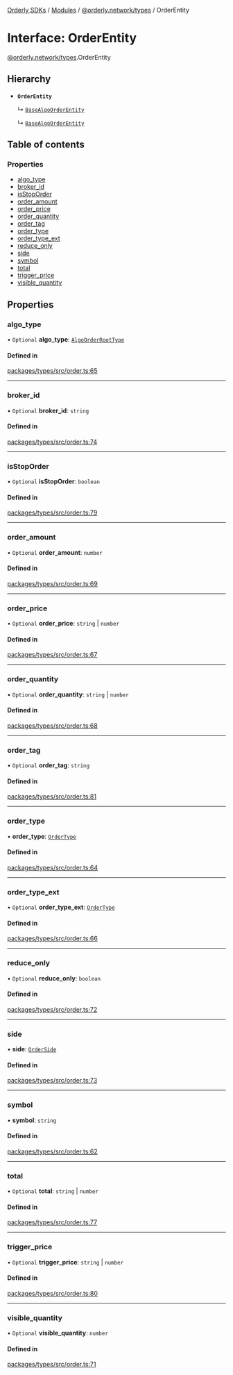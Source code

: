 [Orderly SDKs](/sdks/tech-doc/README) / [Modules](/sdks/tech-doc/modules) / [@orderly.network/types](/sdks/tech-doc/modules/orderly_network_types) / OrderEntity

# Interface: OrderEntity

[@orderly.network/types](/sdks/tech-doc/modules/orderly_network_types).OrderEntity

## Hierarchy

- **`OrderEntity`**

  ↳ [`BaseAlgoOrderEntity`](/sdks/tech-doc/interfaces/orderly_network_types.BaseAlgoOrderEntity)

  ↳ [`BaseAlgoOrderEntity`](/sdks/tech-doc/interfaces/orderly_network_types.BaseAlgoOrderEntity)

## Table of contents

### Properties

- [algo\_type](/sdks/tech-doc/interfaces/orderly_network_types.OrderEntity#algo_type)
- [broker\_id](/sdks/tech-doc/interfaces/orderly_network_types.OrderEntity#broker_id)
- [isStopOrder](/sdks/tech-doc/interfaces/orderly_network_types.OrderEntity#isstoporder)
- [order\_amount](/sdks/tech-doc/interfaces/orderly_network_types.OrderEntity#order_amount)
- [order\_price](/sdks/tech-doc/interfaces/orderly_network_types.OrderEntity#order_price)
- [order\_quantity](/sdks/tech-doc/interfaces/orderly_network_types.OrderEntity#order_quantity)
- [order\_tag](/sdks/tech-doc/interfaces/orderly_network_types.OrderEntity#order_tag)
- [order\_type](/sdks/tech-doc/interfaces/orderly_network_types.OrderEntity#order_type)
- [order\_type\_ext](/sdks/tech-doc/interfaces/orderly_network_types.OrderEntity#order_type_ext)
- [reduce\_only](/sdks/tech-doc/interfaces/orderly_network_types.OrderEntity#reduce_only)
- [side](/sdks/tech-doc/interfaces/orderly_network_types.OrderEntity#side)
- [symbol](/sdks/tech-doc/interfaces/orderly_network_types.OrderEntity#symbol)
- [total](/sdks/tech-doc/interfaces/orderly_network_types.OrderEntity#total)
- [trigger\_price](/sdks/tech-doc/interfaces/orderly_network_types.OrderEntity#trigger_price)
- [visible\_quantity](/sdks/tech-doc/interfaces/orderly_network_types.OrderEntity#visible_quantity)

## Properties

### algo\_type

• `Optional` **algo\_type**: [`AlgoOrderRootType`](/sdks/tech-doc/enums/orderly_network_types.AlgoOrderRootType)

#### Defined in

[packages/types/src/order.ts:65](https://github.com/OrderlyNetwork/js-sdk/blob/ba995f2/packages/types/src/order.ts#L65)

___

### broker\_id

• `Optional` **broker\_id**: `string`

#### Defined in

[packages/types/src/order.ts:74](https://github.com/OrderlyNetwork/js-sdk/blob/ba995f2/packages/types/src/order.ts#L74)

___

### isStopOrder

• `Optional` **isStopOrder**: `boolean`

#### Defined in

[packages/types/src/order.ts:79](https://github.com/OrderlyNetwork/js-sdk/blob/ba995f2/packages/types/src/order.ts#L79)

___

### order\_amount

• `Optional` **order\_amount**: `number`

#### Defined in

[packages/types/src/order.ts:69](https://github.com/OrderlyNetwork/js-sdk/blob/ba995f2/packages/types/src/order.ts#L69)

___

### order\_price

• `Optional` **order\_price**: `string` \| `number`

#### Defined in

[packages/types/src/order.ts:67](https://github.com/OrderlyNetwork/js-sdk/blob/ba995f2/packages/types/src/order.ts#L67)

___

### order\_quantity

• `Optional` **order\_quantity**: `string` \| `number`

#### Defined in

[packages/types/src/order.ts:68](https://github.com/OrderlyNetwork/js-sdk/blob/ba995f2/packages/types/src/order.ts#L68)

___

### order\_tag

• `Optional` **order\_tag**: `string`

#### Defined in

[packages/types/src/order.ts:81](https://github.com/OrderlyNetwork/js-sdk/blob/ba995f2/packages/types/src/order.ts#L81)

___

### order\_type

• **order\_type**: [`OrderType`](../enums/orderly_network_types.OrderType)

#### Defined in

[packages/types/src/order.ts:64](https://github.com/OrderlyNetwork/js-sdk/blob/ba995f2/packages/types/src/order.ts#L64)

___

### order\_type\_ext

• `Optional` **order\_type\_ext**: [`OrderType`](../enums/orderly_network_types.OrderType)

#### Defined in

[packages/types/src/order.ts:66](https://github.com/OrderlyNetwork/js-sdk/blob/ba995f2/packages/types/src/order.ts#L66)

___

### reduce\_only

• `Optional` **reduce\_only**: `boolean`

#### Defined in

[packages/types/src/order.ts:72](https://github.com/OrderlyNetwork/js-sdk/blob/ba995f2/packages/types/src/order.ts#L72)

___

### side

• **side**: [`OrderSide`](../enums/orderly_network_types.OrderSide)

#### Defined in

[packages/types/src/order.ts:73](https://github.com/OrderlyNetwork/js-sdk/blob/ba995f2/packages/types/src/order.ts#L73)

___

### symbol

• **symbol**: `string`

#### Defined in

[packages/types/src/order.ts:62](https://github.com/OrderlyNetwork/js-sdk/blob/ba995f2/packages/types/src/order.ts#L62)

___

### total

• `Optional` **total**: `string` \| `number`

#### Defined in

[packages/types/src/order.ts:77](https://github.com/OrderlyNetwork/js-sdk/blob/ba995f2/packages/types/src/order.ts#L77)

___

### trigger\_price

• `Optional` **trigger\_price**: `string` \| `number`

#### Defined in

[packages/types/src/order.ts:80](https://github.com/OrderlyNetwork/js-sdk/blob/ba995f2/packages/types/src/order.ts#L80)

___

### visible\_quantity

• `Optional` **visible\_quantity**: `number`

#### Defined in

[packages/types/src/order.ts:71](https://github.com/OrderlyNetwork/js-sdk/blob/ba995f2/packages/types/src/order.ts#L71)
